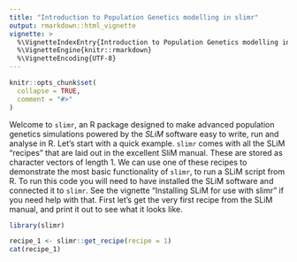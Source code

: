 ```yaml
---
title: "Introduction to Population Genetics modelling in slimr"
output: rmarkdown::html_vignette
vignette: >
  %\VignetteIndexEntry{Introduction to Population Genetics modelling in slimr}
  %\VignetteEngine{knitr::rmarkdown}
  %\VignetteEncoding{UTF-8}
---
```


```r
knitr::opts_chunk$set(
  collapse = TRUE,
  comment = "#>"
)
```

Welcome to `slimr`, an R package designed to make advanced population genetics simulations powered by the *SLiM* software easy to write, run and analyse in R. Let's start with a quick example. `slimr` comes with all the SLiM "recipes" that are laid out in the excellent SliM manual. These are stored as character vectors of length 1. We can use one of these recipes to demonstrate the most basic functionality of `slimr`, to run a SLiM script from R. To run this code you will need to have installed the SLiM software and connected it to `slimr`. See the vignette "Installing SLiM for use with slimr" if you need help with that. First let's get the very first recipe from the SLiM manual, and print it out to see what it looks like.

```r
library(slimr)

recipe_1 <- slimr::get_recipe(recipe = 1)
cat(recipe_1)

```


